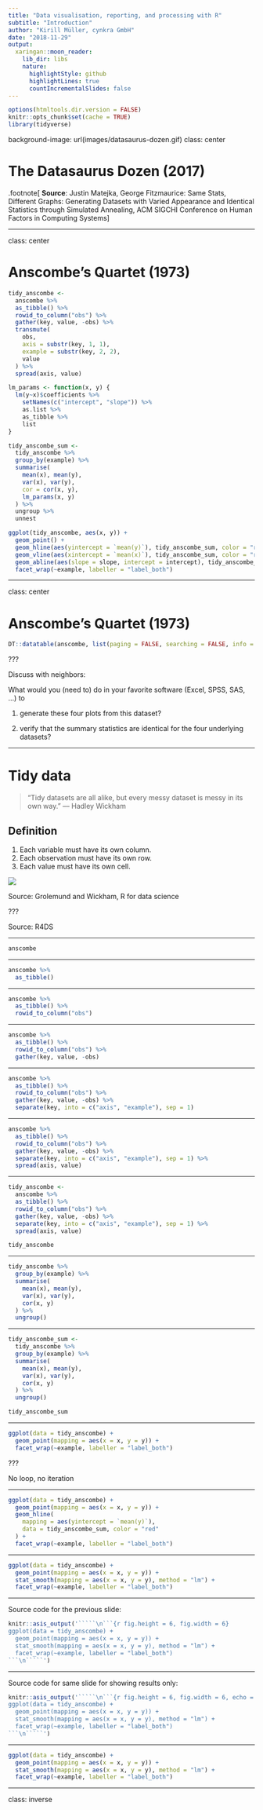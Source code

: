 ```yaml
---
title: "Data visualisation, reporting, and processing with R"
subtitle: "Introduction"
author: "Kirill Müller, cynkra GmbH"
date: "2018-11-29"
output:
  xaringan::moon_reader:
    lib_dir: libs
    nature:
      highlightStyle: github
      highlightLines: true
      countIncrementalSlides: false
---
```


```r
options(htmltools.dir.version = FALSE)
knitr::opts_chunk$set(cache = TRUE)
library(tidyverse)
```

background-image: url(images/datasaurus-dozen.gif)
class: center

# The Datasaurus Dozen (2017)

.footnote[
**Source**: Justin Matejka, George Fitzmaurice: Same Stats, Different Graphs: Generating Datasets with Varied Appearance and Identical Statistics through Simulated Annealing, ACM SIGCHI Conference on Human Factors in Computing Systems
]

---

class: center

# Anscombe's Quartet (1973)

```r
tidy_anscombe <-
  anscombe %>%
  as_tibble() %>%
  rowid_to_column("obs") %>%
  gather(key, value, -obs) %>%
  transmute(
    obs,
    axis = substr(key, 1, 1),
    example = substr(key, 2, 2),
    value
  ) %>%
  spread(axis, value)

lm_params <- function(x, y) {
  lm(y~x)$coefficients %>%
    setNames(c("intercept", "slope")) %>%
    as.list %>%
    as_tibble %>% 
    list
}

tidy_anscombe_sum <-
  tidy_anscombe %>%
  group_by(example) %>%
  summarise(
    mean(x), mean(y),
    var(x), var(y),
    cor = cor(x, y),
    lm_params(x, y)
  ) %>%
  ungroup %>%
  unnest

ggplot(tidy_anscombe, aes(x, y)) +
  geom_point() +
  geom_hline(aes(yintercept = `mean(y)`), tidy_anscombe_sum, color = "red") +
  geom_vline(aes(xintercept = `mean(x)`), tidy_anscombe_sum, color = "red") +
  geom_abline(aes(slope = slope, intercept = intercept), tidy_anscombe_sum, color = "red") +
  facet_wrap(~example, labeller = "label_both")
```

---

class: center

# Anscombe's Quartet (1973)

```r
DT::datatable(anscombe, list(paging = FALSE, searching = FALSE, info = FALSE))
```

???

Discuss with neighbors:

What would you (need to) do in your favorite software (Excel, SPSS, SAS, ...) to 

1. generate these four plots from this dataset?

2. verify that the summary statistics are identical for the four underlying datasets?

---

# Tidy data

> “Tidy datasets are all alike, but every messy dataset is messy in its own way.” –– Hadley Wickham

## Definition

1. Each variable must have its own column.
2. Each observation must have its own row.
3. Each value must have its own cell.

![](https://r4ds.had.co.nz/images/tidy-1.png)

Source: Grolemund and Wickham, R for data science

???

Source: R4DS

---

```r
anscombe
```

---

```r
anscombe %>%
  as_tibble()
```

---

```r
anscombe %>%
  as_tibble() %>%
  rowid_to_column("obs")
```

---

```r
anscombe %>%
  as_tibble() %>%
  rowid_to_column("obs") %>%
  gather(key, value, -obs)
```

---

```r
anscombe %>%
  as_tibble() %>%
  rowid_to_column("obs") %>%
  gather(key, value, -obs) %>%
  separate(key, into = c("axis", "example"), sep = 1)
```

---

```r
anscombe %>%
  as_tibble() %>%
  rowid_to_column("obs") %>%
  gather(key, value, -obs) %>%
  separate(key, into = c("axis", "example"), sep = 1) %>%
  spread(axis, value)
```

---

```r
tidy_anscombe <-
  anscombe %>%
  as_tibble() %>%
  rowid_to_column("obs") %>%
  gather(key, value, -obs) %>%
  separate(key, into = c("axis", "example"), sep = 1) %>%
  spread(axis, value)

tidy_anscombe
```

---

```r
tidy_anscombe %>%
  group_by(example) %>%
  summarise(
    mean(x), mean(y),
    var(x), var(y),
    cor(x, y)
  ) %>%
  ungroup()
```

---

```r
tidy_anscombe_sum <-
  tidy_anscombe %>%
  group_by(example) %>%
  summarise(
    mean(x), mean(y),
    var(x), var(y),
    cor(x, y)
  ) %>%
  ungroup()

tidy_anscombe_sum
```

---

```r
ggplot(data = tidy_anscombe) +
  geom_point(mapping = aes(x = x, y = y)) +
  facet_wrap(~example, labeller = "label_both")
```

???

No loop, no iteration

---

```r
ggplot(data = tidy_anscombe) +
  geom_point(mapping = aes(x = x, y = y)) +
  geom_hline(
    mapping = aes(yintercept = `mean(y)`),
    data = tidy_anscombe_sum, color = "red"
  ) +
  facet_wrap(~example, labeller = "label_both")
```

---

```r
ggplot(data = tidy_anscombe) +
  geom_point(mapping = aes(x = x, y = y)) +
  stat_smooth(mapping = aes(x = x, y = y), method = "lm") +
  facet_wrap(~example, labeller = "label_both")
```

---

Source code for the previous slide:

```r
knitr::asis_output('`````\n```{r fig.height = 6, fig.width = 6}
ggplot(data = tidy_anscombe) +
  geom_point(mapping = aes(x = x, y = y)) +
  stat_smooth(mapping = aes(x = x, y = y), method = "lm") +
  facet_wrap(~example, labeller = "label_both")
```\n`````')
```

---

Source code for same slide for showing results only:

```r
knitr::asis_output('`````\n```{r fig.height = 6, fig.width = 6, echo = FALSE}
ggplot(data = tidy_anscombe) +
  geom_point(mapping = aes(x = x, y = y)) +
  stat_smooth(mapping = aes(x = x, y = y), method = "lm") +
  facet_wrap(~example, labeller = "label_both")
```\n`````')
```

---

```r
ggplot(data = tidy_anscombe) +
  geom_point(mapping = aes(x = x, y = y)) +
  stat_smooth(mapping = aes(x = x, y = y), method = "lm") +
  facet_wrap(~example, labeller = "label_both")
```

---

class: inverse
